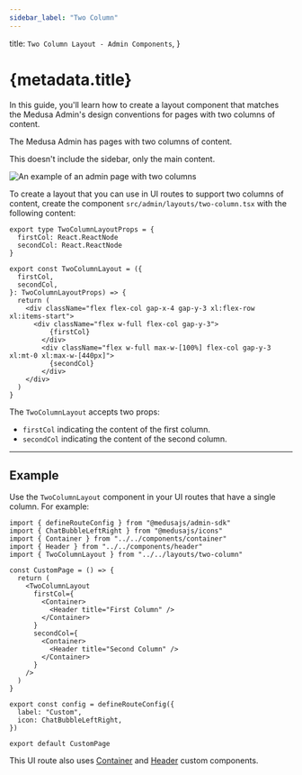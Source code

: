 ```yaml
---
sidebar_label: "Two Column"
---
```


  title: `Two Column Layout - Admin Components`,
}

# {metadata.title}

In this guide, you'll learn how to create a layout component that matches the Medusa Admin's design conventions for pages with two columns of content.

The Medusa Admin has pages with two columns of content.

<Note>

This doesn't include the sidebar, only the main content.

</Note>

![An example of an admin page with two columns](https://res.cloudinary.com/dza7lstvk/image/upload/v1728286690/Medusa%20Resources/two-column_sdnkg0.png)

To create a layout that you can use in UI routes to support two columns of content, create the component `src/admin/layouts/two-column.tsx` with the following content:

```tsx title="src/admin/layouts/two-column.tsx"
export type TwoColumnLayoutProps = {
  firstCol: React.ReactNode
  secondCol: React.ReactNode
}

export const TwoColumnLayout = ({ 
  firstCol,
  secondCol,
}: TwoColumnLayoutProps) => {
  return (
    <div className="flex flex-col gap-x-4 gap-y-3 xl:flex-row xl:items-start">
      <div className="flex w-full flex-col gap-y-3">
          {firstCol}
        </div>
        <div className="flex w-full max-w-[100%] flex-col gap-y-3 xl:mt-0 xl:max-w-[440px]">
          {secondCol}
        </div>
    </div>
  )
}
```

The `TwoColumnLayout` accepts two props:

- `firstCol` indicating the content of the first column.
- `secondCol` indicating the content of the second column.

---

## Example

Use the `TwoColumnLayout` component in your UI routes that have a single column. For example:

```tsx title="src/admin/routes/custom/page.tsx" highlights={[["9"]]}
import { defineRouteConfig } from "@medusajs/admin-sdk"
import { ChatBubbleLeftRight } from "@medusajs/icons"
import { Container } from "../../components/container"
import { Header } from "../../components/header"
import { TwoColumnLayout } from "../../layouts/two-column"

const CustomPage = () => {
  return (
    <TwoColumnLayout
      firstCol={
        <Container>
          <Header title="First Column" />
        </Container>
      }
      secondCol={
        <Container>
          <Header title="Second Column" />
        </Container>
      }
    />
  )
}

export const config = defineRouteConfig({
  label: "Custom",
  icon: ChatBubbleLeftRight,
})

export default CustomPage
```

This UI route also uses [Container](../../components/container/page.mdx) and [Header]() custom components.